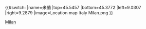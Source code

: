 {{#switch:{{{1}}}
|name=米蘭
|top=45.5457
|bottom=45.3772
|left=9.0307
|right=9.2879
|image=Location map Italy Milan.png
}}<noinclude>
{{Location map/Info}}
[[Category:義大利地理位置圖模板|Milan]]
</noinclude>